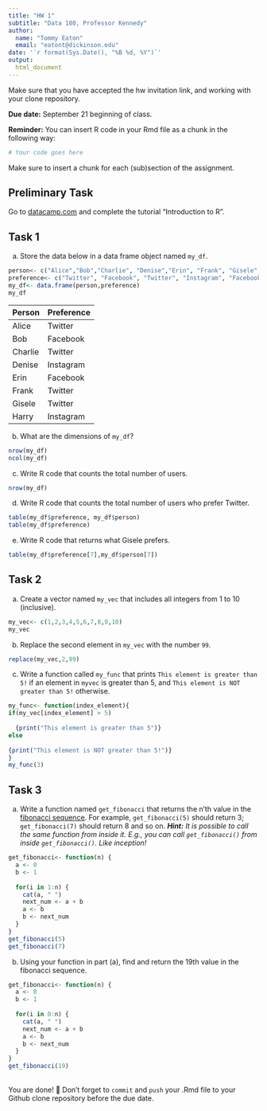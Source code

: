 ```yaml
---
title: "HW 1"
subtitle: "Data 180, Professor Kennedy"
author: 
  name: "Tommy Eaton"
  email: "eatont@dickinson.edu"
date: '`r format(Sys.Date(), "%B %d, %Y")`'
output: 
  html_document
---
```

Make sure that you have accepted the hw invitation link, and working with your clone repository.

**Due date:** September 21 beginning of class.

**Reminder:** You can insert R code in your Rmd file as a chunk in the following way:
```r
# Your code goes here
```
Make sure to insert a chunk for each (sub)section of the assignment.

## Preliminary Task
Go to [datacamp.com](https://datacamp.com) and complete the tutorial "Introduction to R".


## Task 1
a) Store the data below in a data frame object named `my_df`.

```r
person<- c("Alice","Bob","Charlie", "Denise","Erin", "Frank", "Gisele", "Harry")
preference<- c("Twitter", "Facebook", "Twitter", "Instagram", "Facebook", "Twitter", "Twitter", "Instagram")
my_df<- data.frame(person,preference)
my_df
```

|Person | Preference|
|:------|:----------|
|Alice | Twitter |
| Bob | Facebook |
| Charlie | Twitter |
| Denise | Instagram |
| Erin | Facebook |
| Frank | Twitter |
| Gisele | Twitter |
| Harry | Instagram |

b) What are the dimensions of `my_df`?
```r
nrow(my_df)
ncol(my_df)
```
c) Write R code that counts the total number of users.
```r
nrow(my_df)
```
d) Write R code that counts the total number of users who prefer Twitter.
```r
table(my_df$preference, my_df$person)
table(my_df$preference)
```
e) Write R code that returns what Gisele prefers.
```r
table(my_df$preference[7],my_df$person[7])
```
## Task 2
a) Create a vector named `my_vec` that includes all integers from 1 to 10 (inclusive).
```r
my_vec<- c(1,2,3,4,5,6,7,8,9,10)
my_vec
```
b) Replace the second element in `my_vec` with the number `99`.
```r
replace(my_vec,2,99)
```
c) Write a function called `my_func` that prints `This element is greater than 5!` if an element in `myvec` is greater than 5, and `This element is NOT greater than 5!` otherwise.
```r
my_func<- function(index_element){
if(my_vec[index_element] > 5) 
  
  {print("This element is greater than 5")}
else
  
{print("This element is NOT greater than 5!")}
}
my_func(3)
```

## Task 3
a. Write a function named `get_fibonacci` that returns the n'th value in the [fibonacci sequence](https://www.mathsisfun.com/numbers/fibonacci-sequence.html). For example, `get_fibonacci(5)` should return 3; `get_fibonacci(7)` should return 8 and so on. ***Hint:** It is possible to call the same function from inside it. E.g., you can call `get_fibonacci()` from inside `get_fibonacci()`. Like inception!*
```r
get_fibonacci<- function(n) {
  a <- 0
  b <- 1
  
  for(i in 1:n) {
    cat(a, " ")
    next_num <- a + b
    a <- b
    b <- next_num
  }
}
get_fibonacci(5)
get_fibonacci(7)
```
b. Using your function in part (a), find and return the 19th value in the fibonacci sequence.
```r
get_fibonacci<- function(n) {
  a <- 0
  b <- 1
  
  for(i in 0:n) {
    cat(a, " ")
    next_num <- a + b
    a <- b
    b <- next_num
  }
}
get_fibonacci(19)
```

<br>
You are done! 🏁 Don't forget to `commit` and `push` your .Rmd file to your Github clone repository before the due date.
<br>

